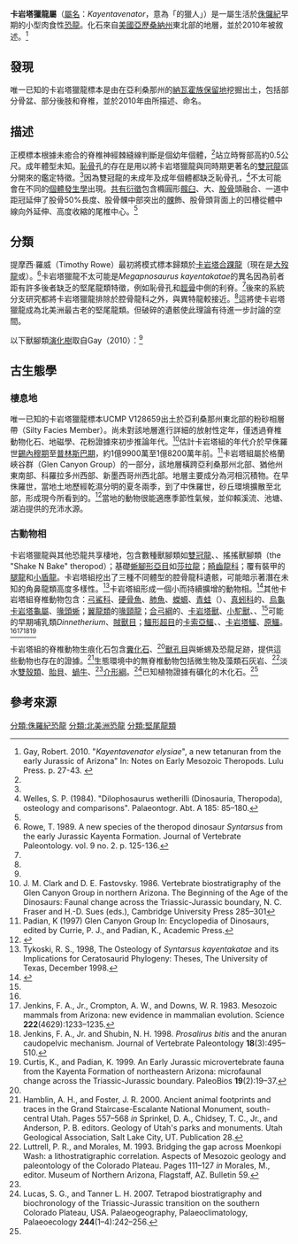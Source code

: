 {{Automatic Taxobox
| taxon = Kayentavenator
| fossil_range = [[侏羅紀|侏羅紀]]早期, {{fossil range|189}}
| image =
| image_caption = 復原圖
| authority = Gay, 2010
| type_species = '''極樂卡岩塔獵龍<br>''Kayentavenator elysiae'''''
| type_species_authority = Gay, 2010
}}

'''卡岩塔獵龍屬'''（[[學名|屬名]]：''Kayentavenator''，意為「{{link-en|卡岩塔|Kayenta Formation}}的獵人」）是一屬生活於[[侏儸紀|侏儸紀]]早期的小型肉食性[[恐龍|恐龍]]。化石來自[[美國|美國]][[亞歷桑納州|亞歷桑納州]]東北部的{{link-en|卡岩塔組|Kayenta Formation}}地層，並於2010年被敘述。<ref name="mesozoicnotes">Gay, Robert. 2010. "''Kayentavenator elysiae''", a new tetanuran from the early Jurassic of Arizona" In: Notes on Early Mesozoic Theropods. Lulu Press. p. 27-43. {{ISBN|978-0-557-46616-0}}</ref>

==發現==
唯一已知的卡岩塔獵龍標本是由{{link-en|加州大學古生物學博物館|University of California Museum of Paleontology}}在亞利桑那州的[[納瓦霍族保留地|納瓦霍族保留地]]挖掘出土，包括部分骨盆、部分後肢和脊椎，並於2010年由{{link-en|羅伯特·給|Robert J. Gay}}所描述、命名。

==描述==
正模標本根據未癒合的脊椎神經棘縫線判斷是個幼年個體，<ref name="mesozoicnotes"/>站立時臀部高約0.5公尺。成年體型未知。[[恥骨|恥骨]]孔的存在是{{link-en|羅伯特·給|Robert J. Gay}}用以將卡岩塔獵龍與同時期更著名的[[雙冠龍|雙冠龍]]區分開來的鑑定特徵。<ref name="mesozoicnotes"/>因為雙冠龍的未成年及成年個體都缺乏恥骨孔，<ref name="welles1984">Welles, S. P. (1984). "Dilophosaurus wetherilli (Dinosauria, Theropoda), osteology and comparisons". Palaeontogr. Abt. A 185: 85–180.</ref>不太可能會在不同的[[個體發生學|個體發生學]]出現。[[共有衍徵|共有衍徵]]包含橢圓形[[髖臼|髖臼]]、大{{link-en|轉子|trochanter}}、[[股骨|股骨]]頭融合、一道中距冠延伸了股骨50%長度、股骨髁中部突出的[[髁|髁]]飾、股骨頭背面上的凹槽從體中線向外延伸、高度收縮的尾椎中心。<ref name="mesozoicnotes"/>

==分類==
提摩西·羅威（Timothy Rowe）最初將模式標本歸類於[[卡岩塔合踝龍|卡岩塔合踝龍]]（現在是[[合踝龍|大歿龍]]或{{link-en|卡岩塔腔骨龍|Coelophysis kayentakatae}}）。<ref name="rowe-1989">Rowe, T. 1989. A new species of the theropod dinosaur ''Syntarsus'' from the early Jurassic Kayenta Formation. Journal of Vertebrate Paleontology. vol. 9 no. 2. p. 125-136.</ref>卡岩塔獵龍不太可能是''Megapnosaurus kayentakatae''的異名因為前者距有許多後者缺乏的堅尾龍類特徵，例如恥骨孔和[[脛骨|脛骨]]中側的利脊。<ref name="mesozoicnotes"/>後來的系統分支研究都將卡岩塔獵龍排除於腔骨龍科之外，與異特龍較接近。<ref name="mesozoicnotes"/>這將使卡岩塔獵龍成為北美洲最古老的堅尾龍類。但破碎的遺骸使此理論有待進一步討論的空間。

以下獸腳類[[演化樹|演化樹]]取自Gay（2010）：<ref name=mesozoicnotes/>
{{clade| style=font-size:80%;line-height:80%
|1={{clade
   |label1= [[獸腳亞目|獸腳亞目]] Theropoda
   |1={{clade
      |1=[[黑瑞拉龍|黑瑞拉龍]] ''Herrerasaurus''
   |label2= [[角鼻龍下目|角鼻龍下目]] Ceratosauria
   |2={{clade
      |1={{clade
         |label1=<span style="color:white;">void</span>
         |1=[[腔骨龍科|腔骨龍科]] Coelophysidae
         |2={{clade
             |1=[[食肉牛龍|食肉牛龍]] ''Carnotaurus''
             |2=[[雙冠龍|雙冠龍]] ''Dilophosaurus''
             |3=[[角鼻龍|角鼻龍]] ''Ceratosaurus''
            }}
         }}
       }}
   |3={{clade
       |label1= [[堅尾龍類|堅尾龍類]] Tetanurae
       |1={{clade
          |label1=<span style="color:white;">void</span>
          |1='''卡岩塔獵龍 ''Kayentavenator'''''
   |4={{clade
       |1={{clade
          |label1=<span style="color:white;">void</span>
          |1=[[異特龍|異特龍]] ''Allosaurus''
          |2=[[暴龍科|暴龍科]] ''Tyrannosauridae''
          |3=[[奔龍科|奔龍科]]
          |4=[[鳥綱|鳥綱]]
}} }} }} }} }} }} }} 

==古生態學==
===棲息地===
唯一已知的卡岩塔獵龍標本UCMP V128659出土於亞利桑那州東北部{{link-en|卡岩塔組|Kayenta Formation}}的粉砂相層帶（Silty Facies Member）。尚未對該地層進行詳細的放射性定年，僅透過脊椎動物化石、地磁學、花粉證據來初步推論年代。<ref name="clarkfast_1986">J. M. Clark and D. E. Fastovsky. 1986. Vertebrate biostratigraphy of the Glen Canyon Group in northern Arizona. The Beginning of the Age of the Dinosaurs: Faunal change across the Triassic-Jurassic boundary, N. C. Fraser and H.-D. Sues (eds.), Cambridge University Press 285–301</ref>估計卡岩塔組的年代介於早侏羅世[[錫內穆期|錫內穆期]]至[[普林斯巴期|普林斯巴期]]，約1億9900萬至1億8200萬年前。<ref name="padian_1997c">Padian, K (1997) Glen Canyon Group In: Encyclopedia of Dinosaurs, edited by Currie, P. J., and Padian, K., Academic Press.</ref>卡岩塔組屬於格蘭峽谷群（Glen Canyon Group）的一部分，該地層橫跨亞利桑那州北部、猶他州東南部、科羅拉多州西部、新墨西哥州西北部。地層主要成分為河相沉積物。在早侏羅世，當地土地歷經乾濕分明的夏冬兩季，到了中侏羅世，砂丘環境擴散至北部，形成現今所看到的{{link-en|納瓦霍砂岩|Navajo Sandstone}}。<ref name=harshetal57>{{cite book |last=Harshbarger |first=J. W. |author2=Repenning, C. A. |author3=Irwin, J. H. |year=1957 |title=Stratigraphy of the uppermost Triassic and the Jurassic rocks of the Navajo country |publisher=U.S. Geological Survey |location=Washington, D.C. |series=Professional Paper |volume=291 |url=https://pubs.er.usgs.gov/publication/pp291 |access-date=2021-10-07 |archive-date=2022-01-21 |archive-url=https://web.archive.org/web/20220121071447/https://pubs.er.usgs.gov/publication/pp291 |dead-url=no }}</ref>當地的動物很能適應季節性氣候，並仰賴溪流、池塘、湖泊提供的充沛水源。

===古動物相===
卡岩塔獵龍與其他恐龍共享棲地，包含數種獸腳類如[[雙冠龍|雙冠龍]]、{{link-en|卡岩塔腔骨龍|Coelophysis kayentakatae}}、搖搖獸腳類（the "Shake N Bake" theropod）；基礎[[蜥腳形亞目|蜥腳形亞目]]如[[莎拉龍|莎拉龍]]；[[畸齒龍科|畸齒龍科]]；覆有裝甲的[[腿龍|腿龍]]和[[小盾龍|小盾龍]]。卡岩塔組挖出了三種不同體型的腔骨龍科遺骸，可能暗示著潛在未知的角鼻龍類高度多樣性。<ref name=Tykoski98>Tykoski, R. S., 1998, The Osteology of ''Syntarsus kayentakatae'' and its Implications for Ceratosaurid Phylogeny: Theses, The University of Texas, December 1998.</ref>卡岩塔組形成一個小而持續擴增的動物相。<ref name=lucasetal05>{{cite book |last=Lucas |first=S. G. |author2=Heckert, A. B. |author3= Tanner, L. H.  |year=2005 |chapter=Arizona's Jurassic fossil vertebrates and the age of the Glen Canyon Group |pages=95–104 |editor=Heckert, A. B. |editor2=Lucas, S. G. |title=Vertebrate paleontology in Arizona |publisher=New Mexico Museum of Natural History and Science |location=Albuquerque, NM |series=Bulletin |volume=29}}</ref>其他卡岩塔組脊椎動物包含：[[弓鯊科|弓鯊科]]、[[硬骨魚|硬骨魚]]、[[肺魚|肺魚]]、[[蠑螈|蠑螈]]、[[青蛙|青蛙]]（{{link-en|原螈|Prosalirus}}）、[[真蚓科|真蚓科]]的{{link-en|始蚓螈|Eocaecilia}}、[[烏龜|烏龜]][[卡岩塔龜屬|卡岩塔龜屬]]、[[喙頭蜥|喙頭蜥]]；[[翼龍類|翼龍類]]的[[喙頸龍|喙頸龍]]；[[合弓綱|合弓綱]]的''{{link-en|Dinnebitodon}}''、[[卡岩塔獸|卡岩塔獸]]、[[小駝獸|小駝獸]]、{{link-en|摩根齒獸|Morganucodonta}}、<ref name=Jenkinsetal83/>可能的早期哺乳類''Dinnetherium''、[[賊獸目|賊獸目]]；[[鱷形超目|鱷形超目]]的[[卡索亞鱷|卡索亞鱷]]、{{link-en|始氣腔鱷|Eopneumatosuchus}}、[[卡岩塔鱷|卡岩塔鱷]]、[[原鱷|原鱷]]。<ref name=lucasetal05/><ref name=Jenkinsetal83>Jenkins, F. A., Jr., Crompton, A. W., and Downs, W. R. 1983. Mesozoic mammals from Arizona: new evidence in mammalian evolution. Science '''222'''(4629):1233–1235.</ref><ref name=JESH98>Jenkins, F. A., Jr. and Shubin, N. H. 1998. ''Prosalirus bitis'' and the anuran caudopelvic mechanism. Journal of Vertebrate Paleontology '''18'''(3):495–510.</ref><ref>Curtis, K., and Padian, K. 1999. An Early Jurassic microvertebrate fauna from the Kayenta Formation of northeastern Arizona: microfaunal change across the Triassic-Jurassic boundary. PaleoBios '''19'''(2):19–37.</ref>

卡岩塔組的脊椎動物生痕化石包含[[糞化石|糞化石]]、<ref name=LUMO93/>[[獸孔目|獸孔目]]與蜥蜴及恐龍足跡，提供這些動物也存在的證據。<ref>Hamblin, A. H., and Foster, J. R. 2000. Ancient animal footprints and traces in the Grand Staircase-Escalante National Monument, south-central Utah. Pages 557–568 ''in'' Sprinkel, D. A., Chidsey, T. C., Jr., and Anderson, P. B. editors. Geology of Utah's parks and monuments. Utah Geological Association, Salt Lake City, UT. Publication 28.</ref>生態環境中的無脊椎動物包括微生物及藻類石灰岩、<ref name=LUMO93>Luttrell, P. R., and Morales, M. 1993. Bridging the gap across Moenkopi Wash: a lithostratigraphic correlation. Aspects of Mesozoic geology and paleontology of the Colorado Plateau. Pages 111–127 ''in'' Morales, M., editor. Museum of Northern Arizona, Flagstaff, AZ. Bulletin 59.</ref>淡水[[雙殼類|雙殼類]]、[[貽貝|貽貝]]、[[蝸牛|蝸牛]]、<ref name=harshetal57/>[[介形綱|介形綱]]。<ref name=LUTA07>Lucas, S. G., and Tanner L. H. 2007. Tetrapod biostratigraphy and biochronology of the Triassic-Jurassic transition on the southern Colorado Plateau, USA. Palaeogeography, Palaeoclimatology, Palaeoecology '''244'''(1–4):242–256.</ref>已知植物證據有礦化的木化石。<ref name="JESH98"/>

==參考來源==
{{Reflist}}

{{Theropoda|T.|state=expanded}}
{{Taxonbar|from=Q1938297}}
{{Portalbar|生物學|恐龍}}

[[分類:侏羅紀恐龍|分類:侏羅紀恐龍]]
[[分類:北美洲恐龍|分類:北美洲恐龍]]
[[分類:堅尾龍類|分類:堅尾龍類]]